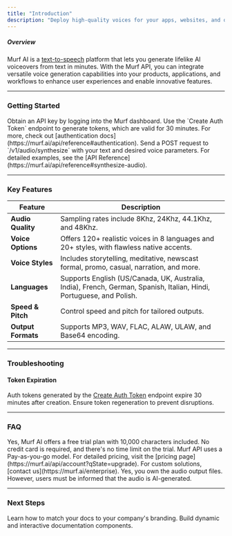 ```yaml
---
title: "Introduction"
description: "Deploy high-quality voices for your apps, websites, and other services at scale. Engage your users with Murf's natural-sounding voiceovers for chatbots, virtual assistants, VR systems, metaverse games, automobiles, public announcements, IVR, and more."
---
```


##### Overview

Murf AI is a [text-to-speech](https://murf.ai/text-to-speech) platform that lets you generate lifelike AI voiceovers from text in minutes. With the Murf API, you can integrate versatile voice generation capabilities into your products, applications, and workflows to enhance user experiences and enable innovative features.

<FeatureGroup>
  <Feature
    title="Audio Quality"
    description="Supports sampling rates of 8Khz, 24Khz, 44.1Khz, and 48Khz for crystal-clear audio output."
    icon="waveform-lines"
  />
  <Feature
    title="Voice Options"
    description="Choose from 120+ voices in 8 languages and 20+ styles, each with native accents."
    icon="language"
  />
  <Feature
    title="Voice Styles"
    description="From meditative to promo, explore styles that match your content perfectly."
    icon="paintbrush"
  />
  <Feature
    title="Custom Pronunciation"
    description="Refine pronunciation with IPA for precise and natural speech."
    icon="spell-check"
  />
</FeatureGroup>

---

### Getting Started

<Accordion title="Step 1: Authenticate with the API">
  Obtain an API key by logging into the Murf dashboard. Use the `Create Auth Token` endpoint to generate tokens, which are valid for 30 minutes. For more, check out [authentication docs](https://murf.ai/api/reference#authentication).
</Accordion>

<Accordion title="Step 2: Synthesize Your First Audio">
  Send a POST request to `/v1/audio/synthesize` with your text and desired voice parameters. For detailed examples, see the [API Reference](https://murf.ai/api/reference#synthesize-audio).
</Accordion>

---

### Key Features

| Feature          | Description                                             |
|------------------|-------------------------------------------------------------------------------------------------------------------------------------------|
| **Audio Quality**    | Sampling rates include 8Khz, 24Khz, 44.1Khz, and 48Khz.|
| **Voice Options**    | Offers 120+ realistic voices in 8 languages and 20+ styles, with flawless native accents.|
| **Voice Styles**     | Includes storytelling, meditative, newscast formal, promo, casual, narration, and more. |
| **Languages**        | Supports English (US/Canada, UK, Australia, India), French, German, Spanish, Italian, Hindi, Portuguese, and Polish. |
| **Speed & Pitch**    | Control speed and pitch for tailored outputs.                                                             |
| **Output Formats**   | Supports MP3, WAV, FLAC, ALAW, ULAW, and Base64 encoding.|

---

### Troubleshooting

#### Token Expiration

Auth tokens generated by the [Create Auth Token](https://murf.ai/api/reference#create-auth-token) endpoint expire 30 minutes after creation. Ensure token regeneration to prevent disruptions.

---

### FAQ

<Accordion title="Can I try the API before purchasing?">
  Yes, Murf AI offers a free trial plan with 10,000 characters included. No credit card is required, and there's no time limit on the trial.
</Accordion>

<Accordion title="What is the pricing model for the API?">
  Murf API uses a Pay-as-you-go model. For detailed pricing, visit the [pricing page](https://murf.ai/api/account?qState=upgrade). For custom solutions, [contact us](https://murf.ai/enterprise).
</Accordion>

<Accordion title="Do I own the audio output files?">
  Yes, you own the audio output files. However, users must be informed that the audio is AI-generated.
</Accordion>

---

### Next Steps

<CardGroup cols={2}>
  <Card title="Customize Your Docs" icon="palette" href="https://mintlify.com/docs/settings/global">
    Learn how to match your docs to your company's branding.
  </Card>

  <Card title="Add Components" icon="screwdriver-wrench" href="https://mintlify.com/docs/components/accordion">
    Build dynamic and interactive documentation components.
  </Card>
</CardGroup>

